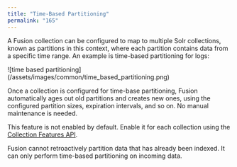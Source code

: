 ```yaml
---
title: "Time-Based Partitioning"
permalink: "165"
---
```


A Fusion collection can be configured to map to multiple Solr collections, known as partitions in this context, where each partition contains data from a specific time range. An example is time-based partitioning for logs:

<Frame>![time based partitioning](/assets/images/common/time_based_partitioning.png)</Frame>

Once a collection is configured for time-base partitioning, Fusion automatically ages out old partitions and creates new ones, using the configured partition sizes, expiration intervals, and so on. No manual maintenance is needed.

This feature is not enabled by default. Enable it for each collection using the
[Collection Features API](/fusion-server/4.2/333/collection-features-api).

<Note>
Fusion cannot retroactively partition data that has already been indexed. It can only perform time-based partitioning on incoming data.
</Note>

